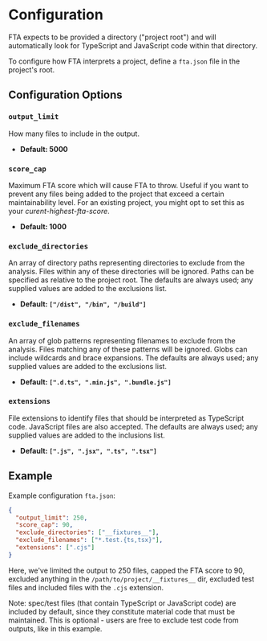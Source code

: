 # Configuration

FTA expects to be provided a directory ("project root") and will automatically look for TypeScript and JavaScript code within that directory.

To configure how FTA interprets a project, define a `fta.json` file in the project's root.

## Configuration Options

### `output_limit`

How many files to include in the output.

- **Default: 5000**

### `score_cap`

Maximum FTA score which will cause FTA to throw. Useful if you want to prevent any files being added to the project that exceed a certain maintainability level. For an existing project, you might opt to set this as your _curent-highest-fta-score_.

- **Default: 1000**

### `exclude_directories`

An array of directory paths representing directories to exclude from the analysis. Files within any of these directories will be ignored. Paths can be specified as relative to the project root. The defaults are always used; any supplied values are added to the exclusions list.

- **Default: `["/dist", "/bin", "/build"]`**

### `exclude_filenames`

An array of glob patterns representing filenames to exclude from the analysis. Files matching any of these patterns will be ignored. Globs can include wildcards and brace expansions. The defaults are always used; any supplied values are added to the exclusions list.

- **Default: `[".d.ts", ".min.js", ".bundle.js"]`**

### `extensions`

File extensions to identify files that should be interpreted as TypeScript code. JavaScript files are also accepted. The defaults are always used; any supplied values are added to the inclusions list.

- **Default: `[".js", ".jsx", ".ts", ".tsx"]`**

## Example

Example configuration `fta.json`:

```json
{
  "output_limit": 250,
  "score_cap": 90,
  "exclude_directories": ["__fixtures__"],
  "exclude_filenames": ["*.test.{ts,tsx}"],
  "extensions": [".cjs"]
}
```

Here, we've limited the output to 250 files, capped the FTA score to 90, excluded anything in the `/path/to/project/__fixtures__` dir, excluded test files and included files with the `.cjs` extension.

Note: spec/test files (that contain TypeScript or JavaScript code) are included by default, since they constitute material code that must be maintained. This is optional - users are free to exclude test code from outputs, like in this example.
